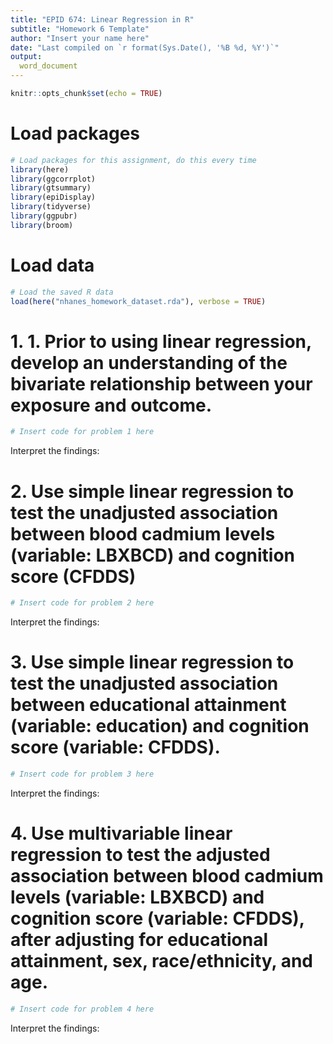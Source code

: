 ```yaml
---
title: "EPID 674: Linear Regression in R"
subtitle: "Homework 6 Template"
author: "Insert your name here"
date: "Last compiled on `r format(Sys.Date(), '%B %d, %Y')`"
output: 
  word_document
---
```


```r
knitr::opts_chunk$set(echo = TRUE)
```

# Load packages

```r

# Load packages for this assignment, do this every time
library(here)
library(ggcorrplot)
library(gtsummary)
library(epiDisplay)
library(tidyverse)
library(ggpubr)
library(broom)

```

# Load data
```r

# Load the saved R data
load(here("nhanes_homework_dataset.rda"), verbose = TRUE)
```

# 1. 1.	Prior to using linear regression, develop an understanding of the bivariate relationship between your exposure and outcome.



```r

# Insert code for problem 1 here

```
Interpret the findings: 


# 2. Use simple linear regression to test the unadjusted association between blood cadmium levels (variable: LBXBCD) and cognition score (CFDDS)

```r

# Insert code for problem 2 here

```

Interpret the findings: 

# 3. Use simple linear regression to test the unadjusted association between educational attainment (variable: education) and cognition score (variable: CFDDS).


```r

# Insert code for problem 3 here

```

Interpret the findings: 




# 4. Use multivariable linear regression to test the adjusted association between blood cadmium levels (variable: LBXBCD) and cognition score (variable: CFDDS), after adjusting for educational attainment, sex, race/ethnicity, and age.

```r

# Insert code for problem 4 here

```

Interpret the findings: 


